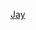 {{US county navigation box
| template_name = 傑伊縣 (印地安納州)
| collapse_state = 
| listclass = hlist
| county = 傑伊縣
| state = 印地安納州

| map_image = Map of Indiana highlighting Jay County.svg
| map_caption = 
| map_size = 100x100

| seat = 波特蘭

| title1 = [[都市]]
| body1 = 
* [[敦刻爾克 (印地安納州)|敦刻爾克]]‡ 
* [[波特蘭 (印地安納州)|波特蘭]]

| title2 = [[鎮|市鎮]]
| body2  = 
* [[布萊恩特 (印地安納州)|布萊恩特]] 
* [[賓維爾 (印地安納州)|賓維爾]] 
* [[雷德基 (印地安納州)|雷德基]] 
* [[薩拉莫尼亞 (印地安納州)|薩拉莫尼亞]]

| title3 = [[行政鎮區]]
| body3  =
* [[貝爾克里克鎮區 (印地安納州傑伊縣)|貝爾克里克]] 
* [[格林鎮區 (印地安納州傑伊縣)|格林]] 
* [[傑克遜鎮區 (印地安納州傑伊縣)|傑克遜]] 
* [[傑佛遜鎮區 (印地安納州傑伊縣)|傑佛遜]] 
* [[諾克斯鎮區 (印地安納州傑伊縣)|諾克斯]] 
* [[麥迪遜鎮區 (印地安納州傑伊縣)|麥迪遜]] 
* [[諾布爾鎮區 (印地安納州傑伊縣)|諾布爾]] 
* [[賓鎮區 (印地安納州傑伊縣)|賓]] 
* [[派克鎮區 (印地安納州傑伊縣)|派克]] 
* [[里奇蘭鎮區 (印地安納州傑伊縣)|里奇蘭]] 
* [[沃巴什鎮區 (印地安納州傑伊縣)|沃巴什]] 
* [[韋恩鎮區 (印地安納州傑伊縣)|韋恩]]

| title4 = [[非建制地區]]
| body4 = 
* [[安條克 (印地安納州傑伊縣)|安條克]] 
* [[安蒂維爾 (印地安納州)|安蒂維爾]] 
* [[巴爾貝克 (印地安納州)|巴爾貝克]] 
* [[貝爾方廷 (印地安納州)|貝爾方廷]]
* [[布萊恩 (印地安納州)|布萊恩]] 
* [[布盧姆菲爾德 (印地安納州傑伊縣)|布盧姆菲爾德]] 
* [[布拉夫波因特 (印地安納州)|布拉夫波因特]] 
* [[界限城 (印地安納州)|界限城]] 
* [[布賴斯 (印地安納州)|布賴斯]] 
* [[森特 (印地安納州傑伊縣)|森特]] 
* [[科勒奇科納 (印地安納州傑伊縣)|科勒奇科納]] 
* [[科勒特 (印地安納州)|科勒特]] 
* [[科莫 (印地安納州)|科莫]] 
* [[菲亞特 (印地安納州)|菲亞特]] 
* [[格林 (印地安納州)|格林]] 
* [[傑伊城 (印地安納州)|傑伊城]] 
* [[基特 (印地安納州)|基特]] 
* [[利伯 (印地安納州)|利伯]] 
* [[新科里登 (印地安納州)|新科里登]] 
* [[新芒特普萊森特 (印地安納州)|新芒特普萊森特]] 
* [[諾布爾 (印地安納州)|諾布爾]]
* [[普萊森特里奇 (印地安納州傑伊縣)|普萊森特里奇]] 
* [[波靈 (印地安納州)|波靈]] 
* [[龐尼 (印地安納州)|龐尼]] 
* [[鮑爾斯 (印地安納州)|鮑爾斯]] 
* [[賴德敦 (印地安納州)|賴德敦]] 
* [[塞勒姆 (印地安納州傑伊縣)|塞勒姆]] 
* [[三一 (印地安納州)|三一]] 
* [[西利柏提 (印地安納州傑伊縣)|西利柏提]] 
* [[韋斯特切斯特 (印地安納州)|韋斯特切斯特]]

| title5 = 備註
| body5 = ‡該聚居地有部分隸屬其他縣份

}}<noinclude>
[[Category:印第安納州縣份導航模板|Jay]]
</noinclude>